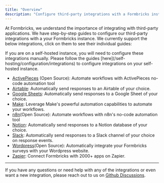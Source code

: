 ```yaml
---
title: "Overview"
description: "Configure third-party integrations with a Formbricks instance."
---
```


At Formbricks, we understand the importance of integrating with third-party applications. We have step-by-step guides to configure our third-party integrations with a your Formbricks instance. We currently support the below integrations, click on them to see their individual guides:

<Note>
  If you are on a self-hosted instance, you will need to configure these
  integrations manually. Please follow the guides
  [here](/self-hosting/configuration/integrations) to configure integrations on your
  self-hosted instance.
</Note>

- [ActivePieces](/xm-and-surveys/core-features/integrations/activepieces) (Open Source): Automate workflows with ActivePieces no-code automation tool
- [Airtable](/xm-and-surveys/core-features/integrations/airtable): Automatically send responses to an Airtable of your choice.
- [Google Sheets](/xm-and-surveys/core-features/integrations/google-sheets): Automatically send responses to a Google Sheet of your choice.
- [Make](/xm-and-surveys/core-features/integrations/make): Leverage Make's powerful automation capabilities to automate your workflows.
- [n8n](/xm-and-surveys/core-features/integrations/n8n)(Open Source): Automate workflows with n8n's no-code automation tool
- [Notion](/xm-and-surveys/core-features/integrations/notion): Automatically send responses to a Notion database of your choice.
- [Slack](/xm-and-surveys/core-features/integrations/slack): Automatically send responses to a Slack channel of your choice on response events.
- [Wordpress](/xm-and-surveys/core-features/integrations/wordpress)(Open Source): Automatically integrate your Formbricks surveys with your Wordpress website.
- [Zapier](/xm-and-surveys/core-features/integrations/zapier): Connect Formbricks with 2000+ apps on Zapier.

---

If you have any questions or need help with any of the integrations or even want a new integration, please reach out to us on [Github Discussions](https://github.com/formbricks/formbricks/discussions).
